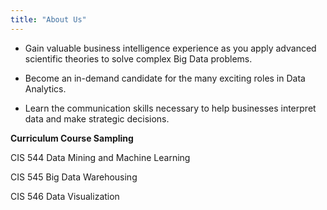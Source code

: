 ```yaml
---
title: "About Us"
---
```


- Gain valuable business intelligence experience as you apply advanced scientific theories to solve complex Big Data problems.

- Become an in-demand candidate for the many exciting roles in Data Analytics.

- Learn the communication skills necessary to help businesses interpret data and make strategic decisions.

**Curriculum Course Sampling**

CIS 544 Data Mining and Machine Learning

CIS 545 Big Data Warehousing

CIS 546 Data Visualization